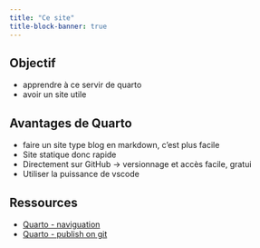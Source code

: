 ```yaml
---
title: "Ce site"
title-block-banner: true
---
```


## Objectif

* apprendre à ce servir de quarto
* avoir un site utile

## Avantages de Quarto
* faire un site type blog en markdown, c'est plus facile
* Site statique donc rapide
* Directement sur GitHub -> versionnage et accès facile, gratui
* Utiliser la puissance de vscode

## Ressources

* [Quarto - naviguation](https://quarto.org/docs/websites/website-navigation.html)
* [Quarto - publish on git](https://quarto.org/docs/publishing/github-pages.html)